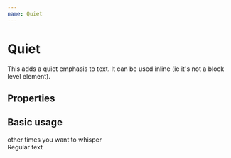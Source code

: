 ```yaml
---
name: Quiet
---
```



# Quiet

This adds a quiet emphasis to text. It can be used inline (ie it's not a block level element).

## Properties
<PropsTable of={Quiet} />

## Basic usage
<Playground>
    <Quiet>
        other times you want to whisper
    </Quiet>
    <br />
    Regular text
</Playground>